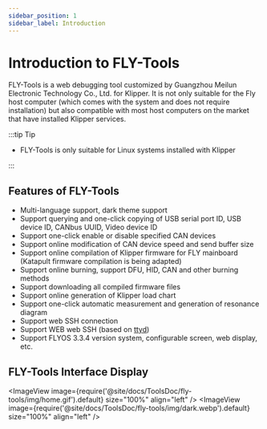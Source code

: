 ```yaml
---
sidebar_position: 1
sidebar_label: Introduction
---
```


# Introduction to FLY-Tools

FLY-Tools is a web debugging tool customized by Guangzhou Meilun Electronic Technology Co., Ltd. for Klipper. It is not only suitable for the Fly host computer (which comes with the system and does not require installation) but also compatible with most host computers on the market that have installed Klipper services.

:::tip Tip

* FLY-Tools is only suitable for Linux systems installed with Klipper

:::

## Features of FLY-Tools

* Multi-language support, dark theme support
* Support querying and one-click copying of USB serial port ID, USB device ID, CANbus UUID, Video device ID
* Support one-click enable or disable specified CAN devices
* Support online modification of CAN device speed and send buffer size
* Support online compilation of Klipper firmware for FLY mainboard (Katapult firmware compilation is being adapted)
* Support online burning, support DFU, HID, CAN and other burning methods
* Support downloading all compiled firmware files
* Support online generation of Klipper load chart
* Support one-click automatic measurement and generation of resonance diagram
* Support web SSH connection
* Support WEB web SSH (based on [ttyd](https://github.com/tsl0922/ttyd))
* Support FLYOS 3.3.4 version system, configurable screen, web display, etc.

## FLY-Tools Interface Display

<ImageView image={require('@site/docs/ToolsDoc/fly-tools/img/home.gif').default} size="100%" align="left" />
<ImageView image={require('@site/docs/ToolsDoc/fly-tools/img/dark.webp').default} size="100%" align="left" />